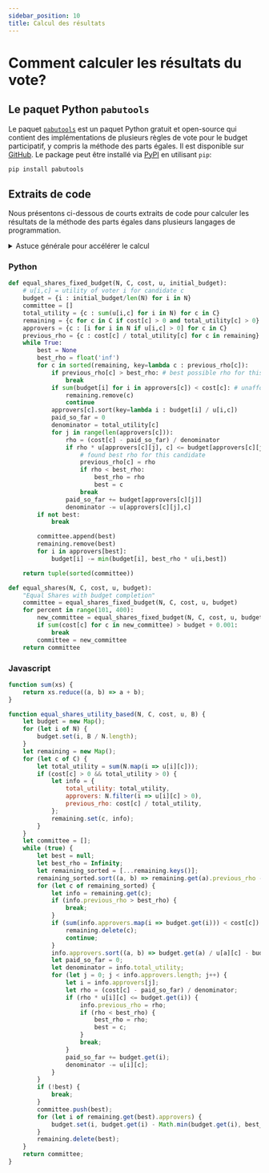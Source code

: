 ```yaml
---
sidebar_position: 10
title: Calcul des résultats
---
```



# Comment calculer les résultats du vote?

## Le paquet Python `pabutools`

Le paquet [`pabutools`](https://github.com/Grzesiek3713/pabutools) est un paquet Python gratuit et open-source qui
contient des implémentations de plusieurs règles de vote pour le budget participatif, y compris la méthode des parts égales.
Il est disponible sur [GitHub](https://github.com/Grzesiek3713/pabutools). 
Le package peut être installé via [PyPI](https://pypi.org/project/pabutools/) en utilisant `pip`:

```bash
pip install pabutools
```

## Extraits de code

Nous présentons ci-dessous de courts extraits de code pour calculer les résultats de la méthode des parts égales dans
plusieurs langages de programmation.

<details>
<summary>Astuce générale pour accélérer le calcul</summary>
<div>
<p>
Pendant le calcul, l'algorithme doit calculer à plusieurs reprises le "<a href="../explanation">nombre de votes pondéré</a>"
de chaque projet, ce qui est une étape coûteuse en temps de calcul.
Cette partie peut être accélérée en ne recalculant le nombre de votes pondéré que si cela est nécessaire.
</p>
<p>
L'observation principale est que le nombre de votes pondéré ne peut que diminuer à mesure que l'algorithme progresse.
Dans notre implémentation, nous commençons par le projet qui avait le nombre de votes pondéré le plus élevé lors du tour
précédent.
Nous recalculons le nombre de votes pondéré de ce projet.
Ensuite, nous comparons son nouveau nombre de votes pondéré avec le nombre de votes pondéré du projet
avec le deuxième plus grand nombre de votes pondéré lors du tour précédent.
Si le nouveau nombre de votes pondéré est supérieur au nombre de votes pondéré du deuxième projet,
alors nous savons que nous avons trouvé le projet avec le nombre de votes pondéré le plus élevé au tour actuel
(parce que tous les autres projets avaient auparavant un nombre de votes pondéré inférieur, qui dans l'intervalle
n'a pu que diminuer encore davantage).
Ainsi, nous pouvons le sélectionner immédiatement.
</p>
<p>
Cette optimisation est utilisée dans tous les extraits de code sur cette page.
</p>
</div>
</details>

### Python

```python
def equal_shares_fixed_budget(N, C, cost, u, initial_budget):
    # u[i,c] = utility of voter i for candidate c
    budget = {i : initial_budget/len(N) for i in N}
    committee = []
    total_utility = {c : sum(u[i,c] for i in N) for c in C}
    remaining = {c for c in C if cost[c] > 0 and total_utility[c] > 0} # throw away dummy candidates
    approvers = {c : [i for i in N if u[i,c] > 0] for c in C}
    previous_rho = {c : cost[c] / total_utility[c] for c in remaining}
    while True:
        best = None
        best_rho = float('inf')
        for c in sorted(remaining, key=lambda c : previous_rho[c]):
            if previous_rho[c] > best_rho: # best possible rho for this round still isn't good enough
                break
            if sum(budget[i] for i in approvers[c]) < cost[c]: # unaffordable, can delete
                remaining.remove(c)
                continue
            approvers[c].sort(key=lambda i : budget[i] / u[i,c])
            paid_so_far = 0
            denominator = total_utility[c]
            for j in range(len(approvers[c])):
                rho = (cost[c] - paid_so_far) / denominator
                if rho * u[approvers[c][j], c] <= budget[approvers[c][j]]:
                    # found best rho for this candidate
                    previous_rho[c] = rho
                    if rho < best_rho:
                        best_rho = rho
                        best = c
                    break
                paid_so_far += budget[approvers[c][j]]
                denominator -= u[approvers[c][j],c]
        if not best:
            break

        committee.append(best)
        remaining.remove(best)
        for i in approvers[best]:
            budget[i] -= min(budget[i], best_rho * u[i,best])

    return tuple(sorted(committee))

def equal_shares(N, C, cost, u, budget):
    "Equal Shares with budget completion"
    committee = equal_shares_fixed_budget(N, C, cost, u, budget)
    for percent in range(101, 400):
        new_committee = equal_shares_fixed_budget(N, C, cost, u, budget * percent / 100)
        if sum(cost[c] for c in new_committee) > budget + 0.001:
            break
        committee = new_committee
    return committee
```

### Javascript

```javascript
function sum(xs) {
    return xs.reduce((a, b) => a + b);
}

function equal_shares_utility_based(N, C, cost, u, B) {
    let budget = new Map();
    for (let i of N) {
        budget.set(i, B / N.length);
    }
    let remaining = new Map();
    for (let c of C) {
        let total_utility = sum(N.map(i => u[i][c]));
        if (cost[c] > 0 && total_utility > 0) {
            let info = {
                total_utility: total_utility,
                approvers: N.filter(i => u[i][c] > 0),
                previous_rho: cost[c] / total_utility,
            };
            remaining.set(c, info);
        }
    }
    let committee = [];
    while (true) {
        let best = null;
        let best_rho = Infinity;
        let remaining_sorted = [...remaining.keys()];
        remaining_sorted.sort((a, b) => remaining.get(a).previous_rho - remaining.get(b).previous_rho);
        for (let c of remaining_sorted) {
            let info = remaining.get(c);
            if (info.previous_rho > best_rho) {
                break;
            }
            if (sum(info.approvers.map(i => budget.get(i))) < cost[c]) {
                remaining.delete(c);
                continue;
            }
            info.approvers.sort((a, b) => budget.get(a) / u[a][c] - budget.get(b) / u[b][c]);
            let paid_so_far = 0;
            let denominator = info.total_utility;
            for (let j = 0; j < info.approvers.length; j++) {
                let i = info.approvers[j];
                let rho = (cost[c] - paid_so_far) / denominator;
                if (rho * u[i][c] <= budget.get(i)) {
                    info.previous_rho = rho;
                    if (rho < best_rho) {
                        best_rho = rho;
                        best = c;
                    }
                    break;
                }
                paid_so_far += budget.get(i);
                denominator -= u[i][c];
            }
        }
        if (!best) {
            break;
        }
        committee.push(best);
        for (let i of remaining.get(best).approvers) {
            budget.set(i, budget.get(i) - Math.min(budget.get(i), best_rho * u[i][best]));
        }
        remaining.delete(best);
    }
    return committee;
}
```
